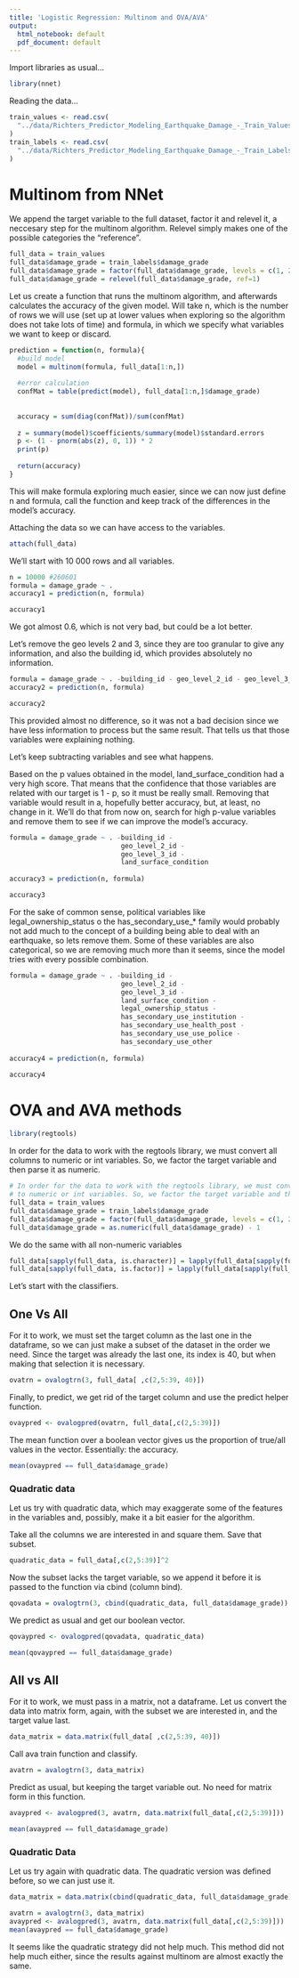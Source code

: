```yaml
---
title: 'Logistic Regression: Multinom and OVA/AVA'
output:
  html_notebook: default
  pdf_document: default
---
```


Import libraries as usual...
```r
library(nnet)
```

Reading the data...
```r
train_values <- read.csv(
  "../data/Richters_Predictor_Modeling_Earthquake_Damage_-_Train_Values.csv"
)
train_labels <- read.csv(
  "../data/Richters_Predictor_Modeling_Earthquake_Damage_-_Train_Labels.csv"
)
```

# Multinom from NNet

We append the target variable to the full dataset, factor it and relevel it, a 
neccesary step for the multinom algorithm. Relevel simply makes one of the possible
categories the "reference".
```r
full_data = train_values
full_data$damage_grade = train_labels$damage_grade
full_data$damage_grade = factor(full_data$damage_grade, levels = c(1, 2, 3), labels=c("low damage", "medium damage", "almost destructed"))
full_data$damage_grade = relevel(full_data$damage_grade, ref=1)
```

Let us create a function that runs the multinom algorithm, and afterwards calculates
the accuracy of the given model. Will take n, which is the number of rows we will
use (set up at lower values when exploring so the algorithm does not take lots of time)
and formula, in which we specify what variables we want to keep or discard.
```r
prediction = function(n, formula){
  #build model
  model = multinom(formula, full_data[1:n,])
  
  #error calculation
  confMat = table(predict(model), full_data[1:n,]$damage_grade)
  
  
  accuracy = sum(diag(confMat))/sum(confMat)
  
  z = summary(model)$coefficients/summary(model)$standard.errors
  p <- (1 - pnorm(abs(z), 0, 1)) * 2
  print(p)
  
  return(accuracy)
}
```

This will make formula exploring much easier, since we can now just define n and
formula, call the function and keep track of the differences in the model's accuracy.

Attaching the data so we can have access to the variables.
```r
attach(full_data)
```

We'll start with 10 000 rows and all variables.
```r
n = 10000 #260601
formula = damage_grade ~ . 
accuracy1 = prediction(n, formula)
```
```r
accuracy1
```
We got almost 0.6, which is not very bad, but could be a lot better.


Let's remove the geo levels 2 and 3, since they are too granular to give any
information, and also the building id, which provides absolutely no information.
```r
formula = damage_grade ~ . -building_id - geo_level_2_id - geo_level_3_id
accuracy2 = prediction(n, formula)
```


```r
accuracy2
```

This provided almost no difference, so it was not a bad decision since we have
less information to process but the same result. That tells us that those variables
were explaining nothing.

Let's keep subtracting variables and see what happens.

Based on the p values obtained in the model, land_surface_condition had a very
high score. That means that the confidence that those variables are related with
our target is 1 - p, so it must be really small. Removing that variable would 
result in a, hopefully better accuracy, but, at least, no change in it. We'll do
that from now on, search for high p-value variables and remove them to see if
we can improve the model's accuracy.


```r
formula = damage_grade ~ . -building_id - 
                            geo_level_2_id - 
                            geo_level_3_id - 
                            land_surface_condition
  
accuracy3 = prediction(n, formula)
```
```r
accuracy3
```

For the sake of common sense, political variables like legal_ownership_status o
the has_secondary_use_* family would probably not add much to the concept of a 
building being able to deal with an earthquake, so lets remove them. Some of these variables are also categorical, so we are removing much more than it seems, 
since the model tries with every possible combination.
```r
formula = damage_grade ~ . -building_id - 
                            geo_level_2_id - 
                            geo_level_3_id - 
                            land_surface_condition -
                            legal_ownership_status -
                            has_secondary_use_institution -
                            has_secondary_use_health_post -
                            has_secondary_use_use_police -
                            has_secondary_use_other
  
accuracy4 = prediction(n, formula)
```


```r
accuracy4
```

# OVA and AVA methods
```r
library(regtools)
```

In order for the data to work with the regtools library, we must convert all columns
to numeric or int variables. So, we factor the target variable and then parse it as numeric.
```r
# In order for the data to work with the regtools library, we must convert all columns
# to numeric or int variables. So, we factor the target variable and then parse it as numeric.
full_data = train_values
full_data$damage_grade = train_labels$damage_grade
full_data$damage_grade = factor(full_data$damage_grade, levels = c(1, 2, 3), labels=c("low damage", "medium damage", "almost destructed"))
full_data$damage_grade = as.numeric(full_data$damage_grade) - 1 
```


We do the same with all non-numeric variables
```r
full_data[sapply(full_data, is.character)] = lapply(full_data[sapply(full_data, is.character)], as.factor)
full_data[sapply(full_data, is.factor)] = lapply(full_data[sapply(full_data, is.factor)], function(x) {as.numeric(x)-1})

```


Let's start with the classifiers.

## One Vs All
For it to work, we must set the target column as the last one in the dataframe,
so we can just make a subset of the dataset in the order we need. Since the target
was already the last one, its index is 40, but when making that selection it is
necessary.

```r
ovatrn = ovalogtrn(3, full_data[ ,c(2,5:39, 40)])
```


Finally, to predict, we get rid of the target column and use the 
predict helper function.
```r
ovaypred <- ovalogpred(ovatrn, full_data[,c(2,5:39)])
```

The mean function over a boolean vector gives us the proportion of true/all
values in the vector. Essentially: the accuracy.
```r
mean(ovaypred == full_data$damage_grade)
```

### Quadratic data
Let us try with quadratic data, which may exaggerate some of the features in
the variables and, possibly, make it a bit easier for the algorithm.

Take all the columns we are interested in and square them. Save that subset.

```r
quadratic_data = full_data[,c(2,5:39)]^2
```

Now the subset lacks the target variable, so we append it before it is passed
to the function via cbind (column bind).

```r
qovadata = ovalogtrn(3, cbind(quadratic_data, full_data$damage_grade))
```

We predict as usual and get our boolean vector.

```r
qovaypred <- ovalogpred(qovadata, quadratic_data)
```

```r
mean(qovaypred == full_data$damage_grade)
```

## All vs All
For it to work, we must pass in a matrix, not a dataframe. Let us convert 
the data into matrix form, again, with the subset we are interested in, and 
the target value last.

```r
data_matrix = data.matrix(full_data[ ,c(2,5:39, 40)])
```

Call ava train function and classify.
```r
avatrn = avalogtrn(3, data_matrix)
```

Predict as usual, but keeping the target variable out. No need for matrix form
in this function.
```r
avaypred <- avalogpred(3, avatrn, data.matrix(full_data[,c(2,5:39)]))
```

```r
mean(avaypred == full_data$damage_grade)
```


### Quadratic Data
Let us try again with quadratic data.
The quadratic version was defined before, so we can just use it.
```r
data_matrix = data.matrix(cbind(quadratic_data, full_data$damage_grade))
```

```r
avatrn = avalogtrn(3, data_matrix)
avaypred <- avalogpred(3, avatrn, data.matrix(full_data[,c(2,5:39)]))
mean(avaypred == full_data$damage_grade)
```

It seems like the quadratic strategy did not help much. This method did not help
much either, since the results against multinom are almost exactly the same.



